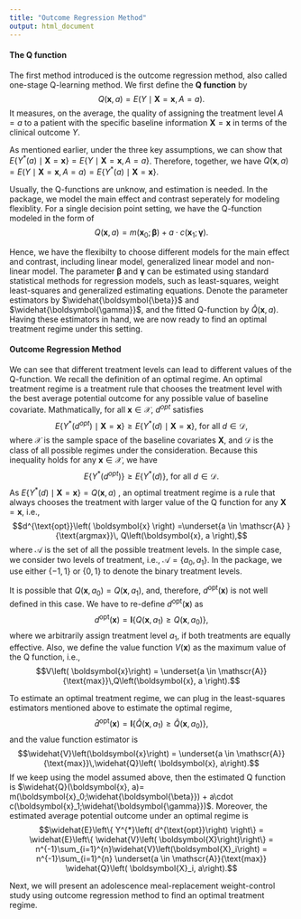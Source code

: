 ```yaml
---
title: "Outcome Regression Method"
output: html_document
---
```

#### The Q function
The first method introduced is the outcome regression method, also called one-stage Q-learning method. We first define the **Q function** by
$$Q(\boldsymbol{x},a) =  E\left(Y \mid \boldsymbol{X}=\boldsymbol{x}, A=a\right).$$ It measures, on the average, the quality of assigning the treatment level $A=a$ to a patient with the specific baseline information $\boldsymbol{X}=\boldsymbol{x}$ in terms of the clinical outcome $Y$.

As mentioned earlier, under the three key assumptions, we can show that $E\{ Y^{*}(a) \mid \boldsymbol{X}=\boldsymbol{x}\} = E\{ Y \mid \boldsymbol{X}=\boldsymbol{x}, A=a\}$. Therefore, together, we have $Q\left(\boldsymbol{x}, a\right) = E\left(Y \mid \boldsymbol{X} = \boldsymbol{x}, A=a\right) = E\left\{ Y^{*}\left(a\right) \mid \boldsymbol{X}=\boldsymbol{x} \right\}.$
 
Usually, the Q-functions are unknow, and estimation is needed. In the package, we model the main effect and contrast seperately for modeling flexiblity. For a single decision point setting, we have the Q-function modeled in the form of 
$$Q(\boldsymbol{x}, a)= m(\boldsymbol{x}_0;\boldsymbol{\beta}) +  a\cdot c(\boldsymbol{x}_1;\boldsymbol{\gamma}).$$

Hence, we have the flexibilty to choose different models for the main effect and contrast, including linear model, generalized linear model and non-linear model. The parameter $\boldsymbol{\beta}$ and $\boldsymbol{\gamma}$ can be estimated using standard statistical methods for regression models, such as least-squares, weight least-squares and generalized estimating equations. Denote the parameter estimators by  $\widehat{\boldsymbol{\beta}}$ and $\widehat{\boldsymbol{\gamma}}$, and the fitted Q-function by $\widehat{Q}\left( \boldsymbol{x}, a\right)$. Having these estimators in hand, we are now ready to find an optimal treatment regime under this setting.

#### Outcome Regression Method
We can see that different treatment levels can lead to different values of the Q-function. We recall the definition of an optimal regime. An optimal treatment regime is a treatment rule that chooses the treatment level with the best average potential outcome for any possible value of baseline covariate. Mathmatically, for all $\boldsymbol{x} \in \mathscr{X}$, $d^{opt}$ satisfies
$$E\left\{ Y^{*} \left( d^{opt} \right) \mid \boldsymbol{X}=\boldsymbol{x} \right\} \ge E\left\{ Y^{*} \left( d \right)\mid \boldsymbol{X}=\boldsymbol{x} \right\} \text{, for all }d \in \mathscr{D},$$
where $\mathscr{X}$ is the sample space of the baseline covariates $\boldsymbol{X}$, and $\mathscr{D}$ is the class of all possible regimes under the consideration. Because this inequality holds for any $\boldsymbol{x} \in \mathscr{X}$, we have
$$E\left\{ Y^{*} \left( d^{opt} \right) \right\} \ge E\left\{ Y^{*} \left( d \right) \right\} \text{, for all }d \in \mathscr{D}.$$ As $E\left\{ Y^{*} \left( d \right)\mid \boldsymbol{X}=\boldsymbol{x} \right\}=Q(\boldsymbol{x},a)$ , an optimal treatment regime is a rule that always chooses the treatment with larger value of the Q function for any $\boldsymbol{X} =\boldsymbol{x}$, i.e.,
$$d^{\text{opt}}\left( \boldsymbol{x} \right) =\underset{a \in  \mathscr{A} }{\text{argmax}}\, Q\left(\boldsymbol{x}, a \right),$$ where $\mathscr{A}$ is the set of all the possible treatment levels. In the simple case, we consider two levels of treatment, i.e., $\mathscr{A} =  \left\{a_0, a_1 \right\}$. In the package, we use either $\{-1, 1 \}$ or $\{0, 1\}$ to denote the binary treatment levels.

It is possible that $Q\left(\boldsymbol{x}, a_0 \right) = Q\left(\boldsymbol{x}, a_1 \right)$, and, therefore, $d^{\text{opt}}\left( \boldsymbol{x} \right)$ is not well defined in this case. We have to re-define $d^{\text{opt}}\left(\boldsymbol{x}\right)$ as
$$d^{\text{opt}}\left(\boldsymbol{x}\right) = \mathbf{I}\left\{ Q\left( \boldsymbol{x}, a_1 \right) \ge Q\left( \boldsymbol{x}, a_0\right) \right\},$$
where we arbitrarily assign treatment level $a_1$, if both treatments are equally effective. Also, we define the value function $V\left(\boldsymbol{x}\right)$ as the maximum value of the Q function, i.e.,
$$V\left( \boldsymbol{x}\right) = \underset{a \in \mathscr{A}}{\text{max}}\,Q\left(\boldsymbol{x}, a \right).$$

To estimate an optimal treatment regime, we can plug in the least-squares estimators mentioned above to estimate the optimal regime,  
$$\widehat{d}^{\text{opt}}\left( \boldsymbol{x}\right) = \mathbf{I} \left\{ \widehat{Q}\left(\boldsymbol{x}, a_1\right) \ge \widehat{Q}\left(\boldsymbol{x}, a_0\right) \right\},$$
and the value function estimator is 
$$\widehat{V}\left(\boldsymbol{x}\right) = \underset{a \in \mathscr{A}}{\text{max}}\,\widehat{Q}\left( \boldsymbol{x}, a\right).$$
If we keep using the model assumed above, then the estimated Q function is $\widehat{Q}(\boldsymbol{x}, a)= m(\boldsymbol{x}_0;\widehat{\boldsymbol{\beta}}) +  a\cdot c(\boldsymbol{x}_1;\widehat{\boldsymbol{\gamma}})$. Moreover, the estimated average potential outcome under an optimal regime is
$$\widehat{E}\left\{ Y^{*}\left( d^{\text{opt}}\right) \right\} = \widehat{E}\left\{ \widehat{V}\left( \boldsymbol{X}\right)\right\} = n^{-1}\sum_{i=1}^{n}\widehat{V}\left(\boldsymbol{X}_i\right) = n^{-1}\sum_{i=1}^{n} \underset{a \in \mathscr{A}}{\text{max}} \widehat{Q}\left( \boldsymbol{X}_i, a\right).$$

Next, we will present an adolescence meal-replacement weight-control study using outcome regression method to find an optimal treatment regime.
